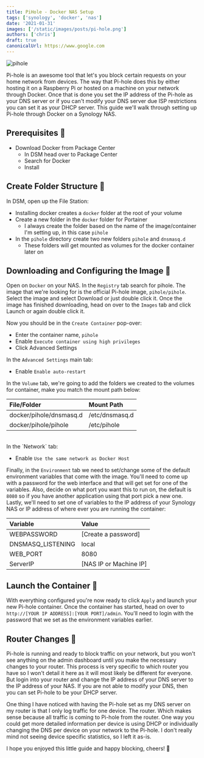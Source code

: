 ```yaml
---
title: PiHole - Docker NAS Setup
tags: ['synology', 'docker', 'nas']
date: '2021-01-31'
images: ['/static/images/posts/pi-hole.png']
authors: ['chris']
draft: true
canonicalUrl: https://www.google.com
---
```


<Image
  className="w-full rounded-xl"
  alt="pihole"
  src="/static/images/posts/pi-hole.png"
  layout="responsive"
  width={450}
  height={250}
/>

<TOCInline toc={props.toc} asDisclosure toHeading={3} />

Pi-hole is an awesome tool that let's you block certain requests on your home network from devices. The way that Pi-hole does this by either hosting it on a Raspberry Pi or hosted on a machine on your network through Docker. Once that is done you set the IP address of the Pi-hole as your DNS server or if you can't modify your DNS server due ISP restrictions you can set it as your DHCP server. This guide we'll walk through setting up Pi-hole through Docker on a Synology NAS.

## Prerequisites 📃

- Download Docker from Package Center
  - In DSM head over to Package Center
  - Search for Docker
  - Install

## Create Folder Structure 📂

In DSM, open up the File Station:

- Installing docker creates a `docker` folder at the root of your volume
- Create a new folder in the `docker` folder for Portainer
  - I always create the folder based on the name of the image/container I'm setting up, in this case `pihole`
- In the `pihole` directory create two new folders `pihole` and `dnsmasq.d`
  - These folders will get mounted as volumes for the docker container later on

## Downloading and Configuring the Image 🚢

Open on `Docker` on your NAS. In the `Registry` tab search for pihole. The image that we're looking for is the official Pi-hole image, `pihole/pihole`. Select the image and select Download or just double click it. Once the image has finished downloading, head on over to the `Images` tab and click Launch or again double click it.

Now you should be in the `Create Container` pop-over:

- Enter the container name, `pihole`
- Enable `Execute container using high privileges`
- Click Advanced Settings

In the `Advanced Settings` main tab:

- Enable `Enable auto-restart`

In the `Volume` tab, we're going to add the folders we created to the volumes for container, make you match the mount path below:

| File/Folder             | Mount Path     |
| :---------------------- | :------------- |
| docker/pihole/dnsmasq.d | /etc/dnsmasq.d |
| docker/pihole/pihole    | /etc/pihole    |

<br />
In the `Network` tab:

- Enable `Use the same network as Docker Host`

Finally, in the `Environment` tab we need to set/change some of the default environment variables that come with the image. You'll need to come up with a password for the web interface and that will get set for one of the variables. Also, decide on what port you want this to run on, the default is `8080` so if you have another application using that port pick a new one. Lastly, we'll need to set one of variables to the IP address of your Synology NAS or IP address of where ever you are running the container:

| Variable          | Value                  |
| :---------------- | :--------------------- |
| WEBPASSWORD       | [Create a password]    |
| DNSMASQ_LISTENING | local                  |
| WEB_PORT          | 8080                   |
| ServerIP          | [NAS IP or Machine IP] |

## Launch the Container 🚀

With everything configured you're now ready to click `Apply` and launch your new Pi-hole container. Once the container has started, head on over to `http://[YOUR IP ADDRESS]:[YOUR PORT]/admin`. You'll need to login with the password that we set as the environment variables earlier.

## Router Changes 📶

Pi-hole is running and ready to block traffic on your network, but you won't see anything on the admin dashboard until you make the necessary changes to your router. This process is very specific to which router you have so I won't detail it here as it will most likely be different for everyone. But login into your router and change the IP address of your DNS server to the IP address of your NAS. If you are not able to modify your DNS, then you can set Pi-hole to be your DHCP server.

One thing I have noticed with having the Pi-hole set as my DNS server on my router is that I only log traffic for one device. The router. Which makes sense because all traffic is coming to Pi-hole from the router. One way you could get more detailed information per device is using DHCP or individually changing the DNS per device on your network to the Pi-hole. I don't really mind not seeing device specific statistics, so I left it as-is.

I hope you enjoyed this little guide and happy blocking, cheers! 🍻

